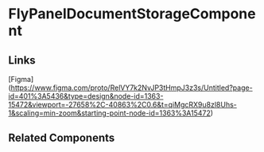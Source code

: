 <!-- fly-panel-document-storage-view.stories.mdx -->


<Meta title="QTD Components/DocumentStorage/FlyPanelDocumentStorage/README" component={FlyPanelDocumentStorageComponent} />

# FlyPanelDocumentStorageComponent

<ArgsTable of={FlyPanelDocumentStorageComponent} />

## Links

[Figma] (https://www.figma.com/proto/RelVY7k2NvJP3tHmpJ3z3s/Untitled?page-id=401%3A5436&type=design&node-id=1363-15472&viewport=-27658%2C-40863%2C0.6&t=qiMgcRX9u8zl8Uhs-1&scaling=min-zoom&starting-point-node-id=1363%3A15472)

## Related Components
